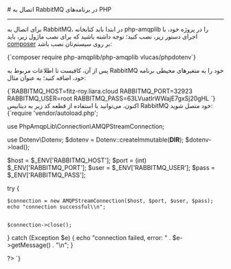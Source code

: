 

<Layout>
<Head>
<title>مستندات اتصال به RabbitMQ در پلتفرم PHP - لیارا</title>
<meta property="og:title" content="مستندات خدمات رایانش ابری لیارا" />
<meta property="og:description" content="مستندات قدم به قدم اتصال به پیام‌رسان RabbitMQ در PHP"  />
</Head>
# اتصال به RabbitMQ در برنامه‌های PHP
<hr className="mb-2" />

برای اتصال به  RabbitMQ، در ابتدا باید کتابخانه <Important>php-amqplib</Important> را در پروژه خود، با اجرای دستور زیر، نصب کنید؛ توجه داشته باشید 
که برای نصب ماژول زیر، باید <a href="https://getcomposer.org/" className="text-[#2196f3]">composer</a> بر روی سیستم‌تان نصب باشد:

<div className="h-2" />
    <div dir='ltr'>
    <Highlight className="bash">
        {`composer require php-amqplib/php-amqplib vlucas/phpdotenv`}
    </Highlight>
    </div>
<div className="h-2" />

پس از آن، کافیست تا 
اطلاعات مربوط به RabbitMQ خود را 
به متغیرهای محیطی برنامه خود، اضافه کنید؛ به عنوان مثال:

<div className="h-2" />
    <div dir='ltr'>
    <Highlight className="bash">
        {`RABBITMQ_HOST=fitz-roy.liara.cloud
RABBITMQ_PORT=32923
RABBITMQ_USER=root
RABBITMQ_PASS=63LVuatIrWWajE7gxSj20gHL
`}
    </Highlight>
    </div>
<div className="h-2" />
اکنون، می‌توانید با استفاده از قطعه کد زیر به دیتابیس RabbitMQ خود متصل شوید:

<div className="h-2" />
    <div dir='ltr'>
    <Highlight className="php">
        {`<?php

require 'vendor/autoload.php';

use PhpAmqpLib\\Connection\\AMQPStreamConnection;

use Dotenv\\Dotenv;
$dotenv = Dotenv::createImmutable(__DIR__);
$dotenv->load();

$host = $_ENV['RABBITMQ_HOST'];
$port = (int) $_ENV['RABBITMQ_PORT'];
$user = $_ENV['RABBITMQ_USER'];
$pass = $_ENV['RABBITMQ_PASS'];

try {
    
    $connection = new AMQPStreamConnection($host, $port, $user, $pass);
    echo "connection successful\\n";

    
    $connection->close();
} catch (Exception $e) {
    echo "connection failed, error: " . $e->getMessage() . "\\n";
}

?>
`}
    </Highlight>
    </div>
<div className="h-2" />



</Layout>